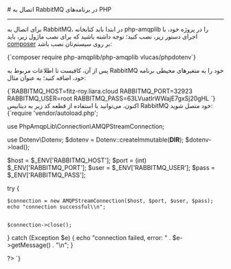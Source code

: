 

<Layout>
<Head>
<title>مستندات اتصال به RabbitMQ در پلتفرم PHP - لیارا</title>
<meta property="og:title" content="مستندات خدمات رایانش ابری لیارا" />
<meta property="og:description" content="مستندات قدم به قدم اتصال به پیام‌رسان RabbitMQ در PHP"  />
</Head>
# اتصال به RabbitMQ در برنامه‌های PHP
<hr className="mb-2" />

برای اتصال به  RabbitMQ، در ابتدا باید کتابخانه <Important>php-amqplib</Important> را در پروژه خود، با اجرای دستور زیر، نصب کنید؛ توجه داشته باشید 
که برای نصب ماژول زیر، باید <a href="https://getcomposer.org/" className="text-[#2196f3]">composer</a> بر روی سیستم‌تان نصب باشد:

<div className="h-2" />
    <div dir='ltr'>
    <Highlight className="bash">
        {`composer require php-amqplib/php-amqplib vlucas/phpdotenv`}
    </Highlight>
    </div>
<div className="h-2" />

پس از آن، کافیست تا 
اطلاعات مربوط به RabbitMQ خود را 
به متغیرهای محیطی برنامه خود، اضافه کنید؛ به عنوان مثال:

<div className="h-2" />
    <div dir='ltr'>
    <Highlight className="bash">
        {`RABBITMQ_HOST=fitz-roy.liara.cloud
RABBITMQ_PORT=32923
RABBITMQ_USER=root
RABBITMQ_PASS=63LVuatIrWWajE7gxSj20gHL
`}
    </Highlight>
    </div>
<div className="h-2" />
اکنون، می‌توانید با استفاده از قطعه کد زیر به دیتابیس RabbitMQ خود متصل شوید:

<div className="h-2" />
    <div dir='ltr'>
    <Highlight className="php">
        {`<?php

require 'vendor/autoload.php';

use PhpAmqpLib\\Connection\\AMQPStreamConnection;

use Dotenv\\Dotenv;
$dotenv = Dotenv::createImmutable(__DIR__);
$dotenv->load();

$host = $_ENV['RABBITMQ_HOST'];
$port = (int) $_ENV['RABBITMQ_PORT'];
$user = $_ENV['RABBITMQ_USER'];
$pass = $_ENV['RABBITMQ_PASS'];

try {
    
    $connection = new AMQPStreamConnection($host, $port, $user, $pass);
    echo "connection successful\\n";

    
    $connection->close();
} catch (Exception $e) {
    echo "connection failed, error: " . $e->getMessage() . "\\n";
}

?>
`}
    </Highlight>
    </div>
<div className="h-2" />



</Layout>